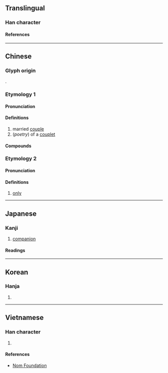 {{also|俪}}
{{character info/new}}
==Translingual==

===Han character===
{{Han char|rn=9|rad=人|as=19|sn=21|four=21211|canj=OMMP|ids=⿰亻麗}}

====References====
{{Han ref|kx=0121.360|dkj=01311|dj=0256.240|hdz=10238.180|uh=5137}}

----

==Chinese==

===Glyph origin===
{{Han etym}}
{{Han compound|人|麗|ls=psc|c1=s|c2=p|t1=person}}.

===Etymology 1===
{{zh-forms|s=俪}}

====Pronunciation====
{{zh-pron
|m=lì
|c=lai6
|mn=lē/lî
|mc=y
|oc=y
|cat=n
}}

====Definitions====
{{zh-hanzi}}

# married [[couple]]
# (''poetry'') of a [[couplet]]

====Compounds====
{{zh-der|儷辭|儷影|儔儷|儷采|伉儷|儷影雙雙|儷鑒|儷人|榮諧伉儷|駢儷|駢四儷六|賢伉儷|作儷|倚儷|偶儷|儷事|儷偕|儷偶|儷劄|儷句|儷對|儷巧|儷曲|儷然|儷皮|儷祉|儷裁|儷語|儷走|儷陳|儷體|升儷|參儷|四六駢儷|失儷|嬪儷|棽儷|淑儷|相儷|罕儷|耦儷|諧儷|配儷|駢枝儷葉|魚儷|鮮儷}}

===Etymology 2===
{{zh-forms|s=俪|alt=㑚,囇,僅}}

====Pronunciation====
{{zh-pron
|md=nâ
|cat=adv
}}

====Definitions====
{{zh-hanzi}}

# {{lb|zh|Min Dong}} [[only]]
#: {{zh-x|伊 儷 食 菜，伓 食 肉。|tr=Ĭ nâ siăh>siĕh chái, n̂g-siăh>siĕh nṳ̆k.|He '''only''' eats vegetables, and does not eat meat.|MD}}

----

==Japanese==

===Kanji===
{{ja-kanji|grade=|rs=人19}}

# [[companion]]

====Readings====
{{ja-readings
|on=れい
|kun=つれあい, ならぶ
}}

----

==Korean==

===Hanja===
{{ko-hanja|려}}

# {{rfdef|ko|sort=人19}}

----

==Vietnamese==

===Han character===
{{vi-readings|rs=人19|reading=[[lệ]]}}

# {{rfdef|vi|sort=人19}}

====References====
* [http://nomfoundation.org/common/nom_details.php?codepoint=5137 Nom Foundation]